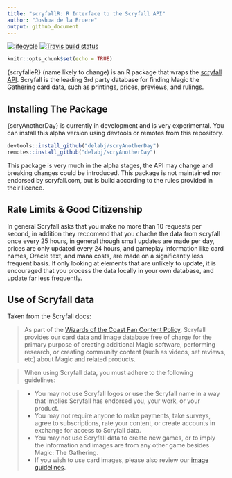 ```yaml
---
title: "scryfallR: R Interface to the Scryfall API"
author: "Joshua de la Bruere"
output: github_document
---
```


[![lifecycle](https://img.shields.io/badge/lifecycle-experimental-orange.svg)](https://www.tidyverse.org/lifecycle/#experimental)
[![Travis build status](https://travis-ci.com/delabj/scryfallR.svg?branch=master)](https://travis-ci.com/delabj/scryfallR)


```r
knitr::opts_chunk$set(echo = TRUE)
```

{scryfalleR} (name likely to change) is an R package that wraps the [scryfall API](https://scryfall.com/docs/api/cards/mtgo). Scryfall is the leading 3rd party database for finding Magic the Gathering card data, such as printings, prices, previews, and rulings. 


## Installing The Package

{scryAnotherDay} is currently in development and is very experimental. You can install this alpha version using devtools or remotes from this repository. 

```r
devtools::install_github("delabj/scryAnotherDay")
remotes::install_github("delabj/scryAnotherDay")
```

This package is very much in the alpha stages, the API may change and breaking changes could be introduced. This package is not maintained nor endorsed by scryfall.com, but is build according to the rules provided in their licence.  

## Rate Limits & Good Citizenship

In general Scryfall asks that you make no more than 10 requests per second, in addition they reccomend that you chache the data from scryfall once every 25 hours, in general though small updates are made per day, prices are only updated every 24 hours, and gameplay information like card names, Oracle text, and mana costs, are made on a significantly less frequent basis. If only looking at elements that are unlikely to update, it is encouraged that you process the data locally in your own database, and update far less frequently. 

## Use of Scryfall data

Taken from the Scryfall docs:

>As part of the [Wizards of the Coast Fan Content Policy](https://company.wizards.com/fancontentpolicy), Scryfall provides our card data and image database free of charge for the primary purpose of creating additional Magic software, performing research, or creating community content (such as videos, set reviews, etc) about Magic and related products.

>When using Scryfall data, you must adhere to the following guidelines:

> + You may not use Scryfall logos or use the Scryfall name in a way that implies Scryfall has endorsed you, your work, or your product.
  + You may not require anyone to make payments, take surveys, agree to subscriptions, rate your content, or create accounts in exchange for access to Scryfall data.
  + You may not use Scryfall data to create new games, or to imply the information and images are from any other game besides Magic: The Gathering.
 + If you wish to use card images, please also review our [image guidelines](https://scryfall.com/docs/api/images).
